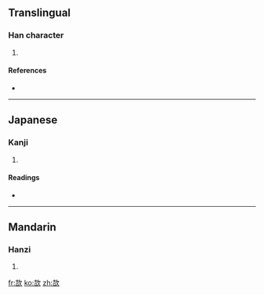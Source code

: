 ==Translingual==

===Han character===
{{Han char|rn=76|rad=欠|as=06|sn=10|four=4768<sub>2</sub>|canj=土口弓人 (GRNO), X土口弓人 (XGRNO)}}

# {{defn|Han|sort=欠06}}

====References====
* {{Han ref|kx=0567.250|dkj=16067|dj=0955.410|hdz=32137.170|uh=6B2F|ud=27439|bh=D1F6|bd=53750}}

----

==Japanese==

===Kanji===
{{ja-kanji|grade=|rs=欠06}}

# {{defn|Japanese}}

====Readings====
* {{ja-readings|on=[[きつ]] (kitsu), [[きち]] (kichi), [[かい]] (kai)|kun=[[よろこぶ]] (yorokobu)}}

----

==Mandarin==

===Hanzi===
{{cmn-hanzi|pin=[[xí]] ([[xi2]])|wg=hsi<sup>2</sup>}}

# {{defn|Mandarin}}

[[fr:欯]]
[[ko:欯]]
[[zh:欯]]